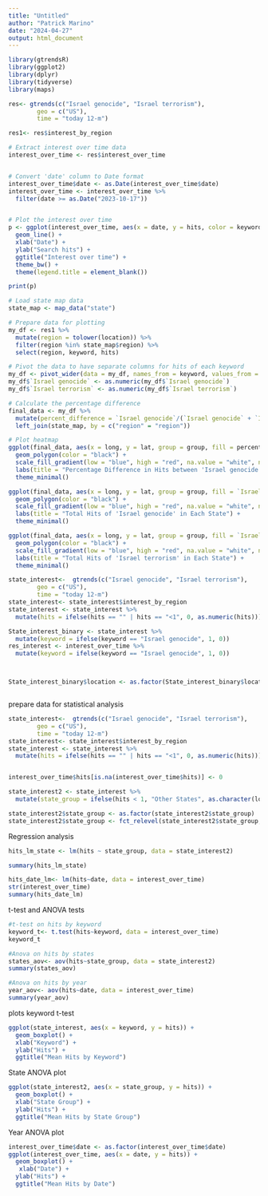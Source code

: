 ---
title: "Untitled"
author: "Patrick Marino"
date: "2024-04-27"
output: html_document
---

```{r}
library(gtrendsR)
library(ggplot2)
library(dplyr)
library(tidyverse)
library(maps)

```



```{r}
res<- gtrends(c("Israel genocide", "Israel terrorism"),
        geo = c("US"), 
        time = "today 12-m")

res1<- res$interest_by_region


```




```{r}

# Extract interest over time data
interest_over_time <- res$interest_over_time


# Convert 'date' column to Date format
interest_over_time$date <- as.Date(interest_over_time$date)
interest_over_time <- interest_over_time %>%
  filter(date >= as.Date("2023-10-17"))


# Plot the interest over time
p <- ggplot(interest_over_time, aes(x = date, y = hits, color = keyword)) +
  geom_line() +
  xlab("Date") +
  ylab("Search hits") +
  ggtitle("Interest over time") +
  theme_bw() +
  theme(legend.title = element_blank())

print(p)

```




```{r}


# Load state map data
state_map <- map_data("state")

# Prepare data for plotting
my_df <- res1 %>%
  mutate(region = tolower(location)) %>%
  filter(region %in% state_map$region) %>%
  select(region, keyword, hits)

# Pivot the data to have separate columns for hits of each keyword
my_df <- pivot_wider(data = my_df, names_from = keyword, values_from = hits)
my_df$`Israel genocide` <- as.numeric(my_df$`Israel genocide`)
my_df$`Israel terrorism` <- as.numeric(my_df$`Israel terrorism`)

# Calculate the percentage difference
final_data <- my_df %>%
  mutate(percent_difference = `Israel genocide`/(`Israel genocide` + `Israel terrorism`) * 100) %>%
  left_join(state_map, by = c("region" = "region"))

# Plot heatmap
ggplot(final_data, aes(x = long, y = lat, group = group, fill = percent_difference)) +
  geom_polygon(color = "black") +
  scale_fill_gradient(low = "blue", high = "red", na.value = "white", name = "Percent Difference") +
  labs(title = "Percentage Difference in Hits between 'Israel genocide' and 'Israel terrorism' in Each State") +
  theme_minimal()

```


```{r}
ggplot(final_data, aes(x = long, y = lat, group = group, fill = `Israel genocide`)) +
  geom_polygon(color = "black") +
  scale_fill_gradient(low = "blue", high = "red", na.value = "white", name = "Total Hits") +
  labs(title = "Total Hits of 'Israel genocide' in Each State") +
  theme_minimal()
```

```{r}
ggplot(final_data, aes(x = long, y = lat, group = group, fill = `Israel terrorism`)) +
  geom_polygon(color = "black") +
  scale_fill_gradient(low = "blue", high = "red", na.value = "white", name = "Total Hits") +
  labs(title = "Total Hits of 'Israel terrorism' in Each State") +
  theme_minimal()
```



```{r}

state_interest<-  gtrends(c("Israel genocide", "Israel terrorism"),
        geo = c("US"), 
        time = "today 12-m")
state_interest<- state_interest$interest_by_region
state_interest <- state_interest %>%
  mutate(hits = ifelse(hits == "" | hits == "<1", 0, as.numeric(hits)))

State_interest_binary <- state_interest %>%
  mutate(keyword = ifelse(keyword == "Israel genocide", 1, 0))
res_interest <- interest_over_time %>%
  mutate(keyword = ifelse(keyword == "Israel genocide", 1, 0))



State_interest_binary$location <- as.factor(State_interest_binary$location)



```



prepare data for statistical analysis
```{r warning=FALSE}
state_interest<-  gtrends(c("Israel genocide", "Israel terrorism"),
        geo = c("US"), 
        time = "today 12-m")
state_interest<- state_interest$interest_by_region
state_interest <- state_interest %>%
  mutate(hits = ifelse(hits == "" | hits == "<1", 0, as.numeric(hits)))


interest_over_time$hits[is.na(interest_over_time$hits)] <- 0

state_interest2 <- state_interest %>%
  mutate(state_group = ifelse(hits < 1, "Other States", as.character(location)))

state_interest2$state_group <- as.factor(state_interest2$state_group)
state_interest2$state_group <- fct_relevel(state_interest2$state_group, "Other States")


```

Regression analysis

```{r}
hits_lm_state <- lm(hits ~ state_group, data = state_interest2)

summary(hits_lm_state)

hits_date_lm<- lm(hits~date, data = interest_over_time)
str(interest_over_time)
summary(hits_date_lm)
```



t-test and ANOVA tests

```{r}
#t-test on hits by keyword
keyword_t<- t.test(hits~keyword, data = interest_over_time)
keyword_t

#Anova on hits by states
states_aov<- aov(hits~state_group, data = state_interest2)
summary(states_aov)

#Anova on hits by year
year_aov<- aov(hits~date, data = interest_over_time)
summary(year_aov)
```

plots keyword t-test

```{r}
ggplot(state_interest, aes(x = keyword, y = hits)) +
  geom_boxplot() +
  xlab("Keyword") +
  ylab("Hits") +
  ggtitle("Mean Hits by Keyword")
```

State ANOVA plot

```{r}
ggplot(state_interest2, aes(x = state_group, y = hits)) +
  geom_boxplot() +
  xlab("State Group") +
  ylab("Hits") +
  ggtitle("Mean Hits by State Group")
```


Year ANOVA plot


```{r}

interest_over_time$date <- as.factor(interest_over_time$date)
ggplot(interest_over_time, aes(x = date, y = hits)) +
  geom_boxplot() +
   xlab("Date") +
  ylab("Hits") +
  ggtitle("Mean Hits by Date")

```





